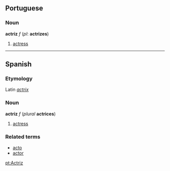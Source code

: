 ==Portuguese==
===Noun===
'''actriz''' ''f'' (''pl'': '''actrizes''')

# [[actress]]

----

==Spanish==
===Etymology===
Latin ''[[actrix]]''
===Noun===
'''actriz''' ''f'' (''plural'' '''actrices''')

#[[actress]]

===Related terms===
*[[acto]]
*[[actor]]

[[pt:Actriz]]